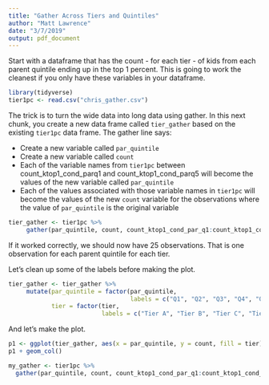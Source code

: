 ```yaml
---
title: "Gather Across Tiers and Quintiles"
author: "Matt Lawrence"
date: "3/7/2019"
output: pdf_document
---
```


Start with a dataframe that has the count - for each tier - of kids from each parent quintile ending up in the top 1 percent. This is going to work the cleanest if you only have these variables in your dataframe.

```r
library(tidyverse)
tier1pc <- read.csv("chris_gather.csv")
```

The trick is to turn the wide data into long data using gather. In this next chunk, you create a new data frame called `tier_gather` based on the existing `tier1pc` data frame. The gather line says:

- Create a new variable called `par_quintile`
- Create a new variable called `count`
- Each of the variable names from `tier1pc` between count_ktop1_cond_parq1 and count_ktop1_cond_parq5 will become the values of the new variable called `par_quintile`
- Each of the values associated with those variable names in `tier1pc` will become the values of the new `count` variable for the observations where the value of `par_quintile` is the original variable 

```r
tier_gather <- tier1pc %>%
     gather(par_quintile, count, count_ktop1_cond_par_q1:count_ktop1_cond_par_q5)
```

If it worked correctly, we should now have 25 observations. That is one observation for each parent quintile for each tier.
 
Let's clean up some of the labels before making the plot.
```r
tier_gather <- tier_gather %>%
     mutate(par_quintile = factor(par_quintile,
                                  labels = c("Q1", "Q2", "Q3", "Q4", "Q5")),
            tier = factor(tier,
                          labels = c("Tier A", "Tier B", "Tier C", "Tier D", "Tier E")))
```

And let's make the plot.
```r
p1 <- ggplot(tier_gather, aes(x = par_quintile, y = count, fill = tier))
p1 + geom_col()
```

```r
my_gather <- tier1pc %>%
  gather(par_quintile, count, count_ktop1_cond_par_q1:count_ktop1_cond_par_q5)
```
```r
 
```